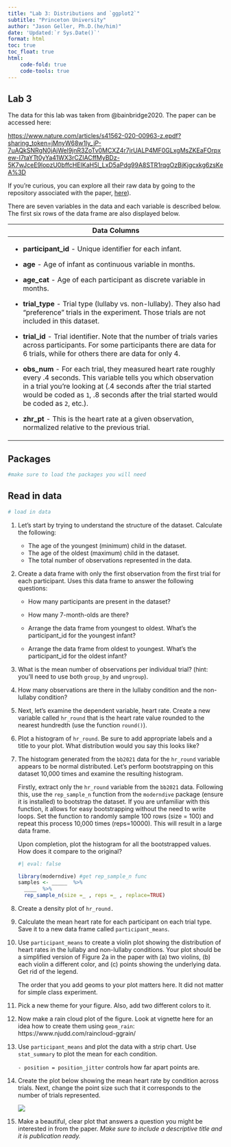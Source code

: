 ```yaml
---
title: "Lab 3: Distributions and `ggplot2`"
subtitle: "Princeton University"
author: "Jason Geller, Ph.D.(he/him)"
date: 'Updated:`r Sys.Date()`'
format: html
toc: true
toc_float: true
html:
    code-fold: true
    code-tools: true
---
```


## Lab 3

The data for this lab was taken from @bainbridge2020. The paper can be accessed here:

<https://www.nature.com/articles/s41562-020-00963-z.epdf?sharing_token=jMnyW68w1ly_jP-7uAQkSNRgN0jAjWel9jnR3ZoTv0MCXZ4r7jrUALP4MF0GLxgMsZKEaFOrpxew-I7taYTt0yYa41WX3rCZIACffMyBDz-5K7wJceE9lopzU0bffcHEIKaH5l_LxD5aPdg99A8STR1rqgOzBjKjgcxkg6zsKeA%3D>

If you're curious, you can explore all their raw data by going to the repository associated with the paper, [here](https://github.com/themusiclab/infant-relax/)).

There are seven variables in the data and each variable is described below. The first six rows of the data frame are also displayed below.

+-----------------------------------------------------------------------------------------------------------------------------------------------------------------------------------------------------------------------------------------------------------------------------------------+
| Data Columns                                                                                                                                                                                                                                                                            |
+=========================================================================================================================================================================================================================================================================================+
| -   **participant_id** - Unique identifier for each infant.                                                                                                                                                                                                                             |
|                                                                                                                                                                                                                                                                                         |
| -   **age** - Age of infant as continuous variable in months.                                                                                                                                                                                                                           |
|                                                                                                                                                                                                                                                                                         |
| -   **age_cat** - Age of each participant as discrete variable in months.                                                                                                                                                                                                               |
|                                                                                                                                                                                                                                                                                         |
| -   **trial_type** - Trial type (lullaby vs. non-lullaby). They also had "preference" trials in the experiment. Those trials are not included in this dataset.                                                                                                                          |
|                                                                                                                                                                                                                                                                                         |
| -   **trial_id** - Trial identifier. Note that the number of trials varies across participants. For some participants there are data for 6 trials, while for others there are data for only 4.                                                                                          |
|                                                                                                                                                                                                                                                                                         |
| -   **obs_num** - For each trial, they measured heart rate roughly every .4 seconds. This variable tells you which observation in a trial you're looking at (.4 seconds after the trial started would be coded as `1`, .8 seconds after the trial started would be coded as `2`, etc.). |
|                                                                                                                                                                                                                                                                                         |
| -   **zhr_pt** - This is the heart rate at a given observation, normalized relative to the previous trial.                                                                                                                                                                              |
+-----------------------------------------------------------------------------------------------------------------------------------------------------------------------------------------------------------------------------------------------------------------------------------------+

## Packages

```r
#make sure to load the packages you will need

```

## Read in data

```r

# load in data
```

1.  Let's start by trying to understand the structure of the dataset. Calculate the following:\

    -   The age of the youngest (minimum) child in the dataset.\
    -   The age of the oldest (maximum) child in the dataset.\
    -   The total number of observations represented in the data.

2.  Create a data frame with only the first observation from the first trial for each participant. Uses this data frame to answer the following questions:\

    -   How many participants are present in the dataset?\

    -   How many 7-month-olds are there?\

    -   Arrange the data frame from youngest to oldest. What's the participant_id for the youngest infant?\

    -   Arrange the data frame from oldest to youngest. What's the participant_id for the oldest infant?

3.  What is the mean number of observations per individual trial? (hint: you'll need to use both `group_by` and `ungroup`).

4.  How many observations are there in the lullaby condition and the non-lullaby condition?

5.  Next, let's examine the dependent variable, heart rate. Create a new variable called `hr_round` that is the heart rate value rounded to the nearest hundredth (use the function `round()`).

6.  Plot a histogram of `hr_round`. Be sure to add appropriate labels and a title to your plot. What distribution would you say this looks like?

7.  The histogram generated from the `bb2021` data for the `hr_round` variable appears to be normal distributed. Let's perform bootstrapping on this dataset 10,000 times and examine the resulting histogram.

    Firstly, extract only the `hr_round` variable from the `bb2021` data. Following this, use the `rep_sample_n` function from the `moderndive` package (ensure it is installed) to bootstrap the dataset. If you are unfamiliar with this function, it allows for easy bootstrapping without the need to write loops. Set the function to randomly sample 100 rows (size = 100) and repeat this process 10,000 times (reps=10000). This will result in a large data frame.

    Upon completion, plot the histogram for all the bootstrapped values. How does it compare to the original?

    ```r
    #| eval: false

    library(moderndive) #get rep_sample_n func
    samples <- _____  %>% 
      ____  %>%
      rep_sample_n(size =_ , reps =_ , replace=TRUE) 
    ```

8.  Create a density plot of `hr_round.`

9.  Calculate the mean heart rate for each participant on each trial type. Save it to a new data frame called `participant_means`.

10. Use `participant_means` to create a violin plot showing the distribution of heart rates in the lullaby and non-lullaby conditions. Your plot should be a simplified version of Figure 2a in the paper with (a) two violins, (b) each violin a different color, and (c) points showing the underlying data. Get rid of the legend.

    ::: callout-tip
    The order that you add geoms to your plot matters here. It did not matter for simple class experiment.
    :::

11. Pick a new theme for your figure. Also, add two different colors to it.

12. Now make a rain cloud plot of the figure. Look at vignette here for an idea how to create them using `geom_rain`: https://www.njudd.com/raincloud-ggrain/

13. Use `participant_means` and plot the data with a strip chart. Use `stat_summary` to plot the mean for each condition.

    ::: callout-tip
    `- position = position_jitter` controls how far apart points are.
    :::

14. Create the plot below showing the mean heart rate by condition across trials. Next, change the point size such that it corresponds to the number of trials represented.

    ![](ggplot_fig.png)

15. Make a beautiful, clear plot that answers a question you might be interested in from the paper. *Make sure to include a descriptive title and it is publication ready.*
